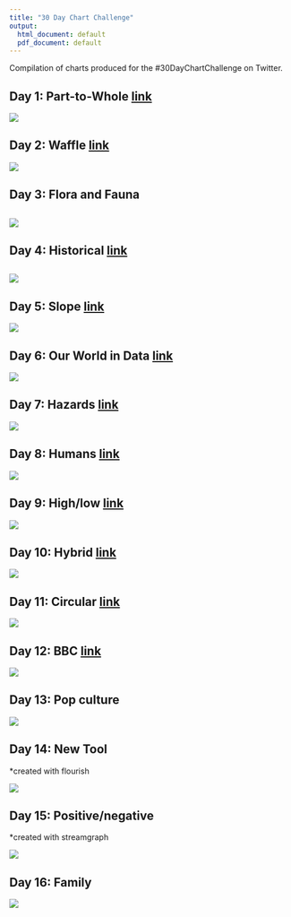 ```yaml
---
title: "30 Day Chart Challenge"
output:
  html_document: default
  pdf_document: default
---
```


Compilation of charts produced for the #30DayChartChallenge on Twitter.

## Day 1: Part-to-Whole [link](https://github.com/elenayz/Data-Visualization/tree/main/30%20Day%20Chart%20Challenge/Day%201%20-%20Part%20to%20Whole)

![](Day%201%20-%20Part%20to%20Whole/day1.png)

## Day 2: Waffle [link](https://github.com/elenayz/Data-Visualization/tree/main/30%20Day%20Chart%20Challenge/Day%202%20-%20Waffle)

![](Day%202%20-%20Waffle/day2.png)

## Day 3: Flora and Fauna

## ![](images/day3.png)

## Day 4: Historical [link](https://github.com/elenayz/Data-Visualization/tree/main/30%20Day%20Chart%20Challenge/Day%204%20-%20Historical)

## ![](Day%204%20-%20Historical/day4.png)

## Day 5: Slope [link](https://github.com/elenayz/Data-Visualization/tree/main/30%20Day%20Chart%20Challenge/Day%205%20-%20Slope)

![](Day%205%20-%20Slope/day5.png)

## Day 6: Our World in Data [link](https://github.com/elenayz/Data-Visualization/tree/main/30%20Day%20Chart%20Challenge/Day%206%20-%20OWID)

![](Day%206%20-%20OWID/day6.png)

## Day 7: Hazards [link](https://github.com/elenayz/Data-Visualization/tree/main/30%20Day%20Chart%20Challenge/Day%207%20-%20Hazards)

![](Day%207%20-%20Hazards/day7.png)

## Day 8: Humans [link](https://github.com/elenayz/Data-Visualization/tree/main/30%20Day%20Chart%20Challenge/Day%208%20-%20Humans)

![](Day%208%20-%20Humans/day8.png)

## Day 9: High/low [link](https://github.com/elenayz/Data-Visualization/tree/main/30%20Day%20Chart%20Challenge/Day%209%20-%20High%3Alow)

![](images/day9.png)

## Day 10: Hybrid [link](https://github.com/elenayz/Data-Visualization/tree/main/30%20Day%20Chart%20Challenge/Day%2010%20-%20Hybrid)

![](images/day10.png)

## Day 11: Circular [link](https://github.com/elenayz/Data-Visualization/tree/main/30%20Day%20Chart%20Challenge/Day%2011%20-%20Circular)

![](images/day11.png)

## Day 12: BBC [link](https://github.com/elenayz/Data-Visualization/tree/main/30%20Day%20Chart%20Challenge/Day%2012%20-%20BBC)

![](images/day12.png)

## Day 13: Pop culture

![](images/day13.png)

## Day 14: New Tool

\*created with flourish

![](images/Internal%20Migration%20Flows%20in%20Malaysia@2x.jpeg)

## Day 15: Positive/negative

\*created with streamgraph

![](images/Positive%20COVID-19%20Cases%20in%20Malaysia.png)

## Day 16: Family

![](images/day16.png)
